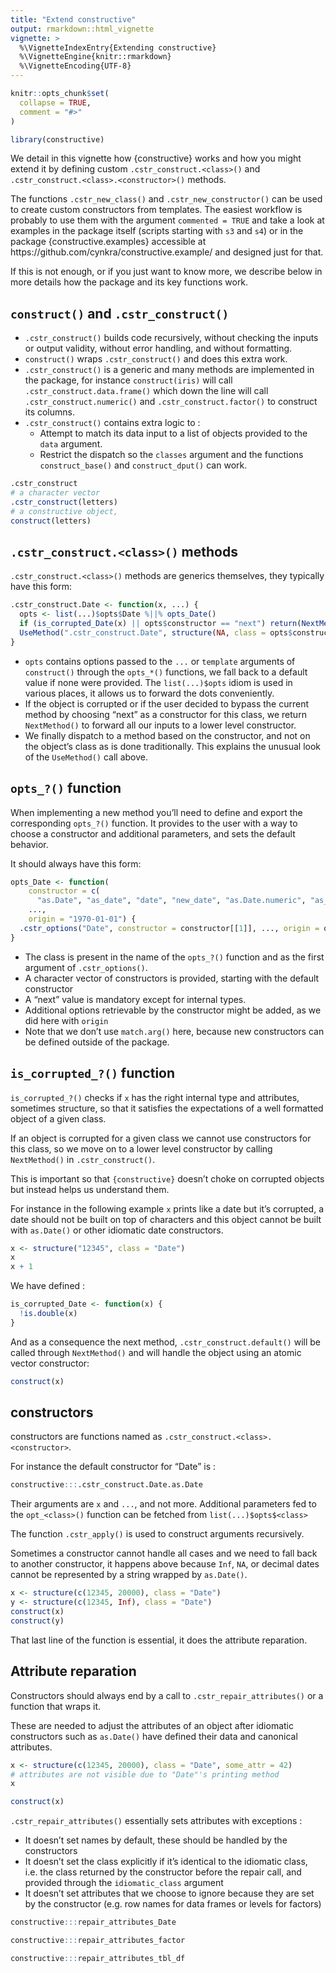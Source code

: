 ```yaml
---
title: "Extend constructive"
output: rmarkdown::html_vignette
vignette: >
  %\VignetteIndexEntry{Extending constructive}
  %\VignetteEngine{knitr::rmarkdown}
  %\VignetteEncoding{UTF-8}
---
```


```r
knitr::opts_chunk$set(
  collapse = TRUE,
  comment = "#>"
)
```

```r
library(constructive)
```

We detail in this vignette how {constructive} works and how
you might extend it by defining custom  `.cstr_construct.<class>()` and 
`.cstr_construct.<class>.<constructor>()` methods.

The functions `.cstr_new_class()` and `.cstr_new_constructor()` can be used to
create custom constructors from templates. The easiest workflow is probably
to use them with the argument `commented = TRUE` and take a look at examples
in the package itself (scripts starting with `s3` and `s4`) or in the 
package {constructive.examples} accessible at 
https://github.com/cynkra/constructive.example/ and designed just for that.

If this is not enough, or if you just want to know more, we describe below in 
more details how the package and its key functions work.

## `construct()` and `.cstr_construct()`

* `.cstr_construct()` builds code recursively, without checking the inputs or output 
  validity, without error handling, and without formatting.
* `construct()` wraps `.cstr_construct()` and does this extra work.
* `.cstr_construct()` is a generic and many methods are implemented in the package, for
  instance `construct(iris)` will call `.cstr_construct.data.frame()` which down the line
  will call `.cstr_construct.numeric()` and `.cstr_construct.factor()` to construct its columns.
* `.cstr_construct()` contains extra logic to :
  * Attempt to match its data input to a list of objects provided to the `data` argument.
  * Restrict the dispatch so the `classes` argument and the functions `construct_base()` and
    `construct_dput()` can work.
  
```r
.cstr_construct
# a character vector
.cstr_construct(letters)
# a constructive object, 
construct(letters)
```

## `.cstr_construct.<class>()` methods

`.cstr_construct.<class>()` methods are generics themselves, they typically have this form:

```r
.cstr_construct.Date <- function(x, ...) {
  opts <- list(...)$opts$Date %||% opts_Date()
  if (is_corrupted_Date(x) || opts$constructor == "next") return(NextMethod())
  UseMethod(".cstr_construct.Date", structure(NA, class = opts$constructor))
}
```

* `opts` contains options passed to the `...` or `template` arguments of 
  `construct()` through the `opts_*()` functions, we fall back to a default value if none were provided.
  The `list(...)$opts` idiom is used in various places, it allows us to forward
  the dots conveniently. 
* If the object is corrupted or if the user decided to bypass the current method by
  choosing "next" as a constructor for this class, we return `NextMethod()` to
  forward all our inputs to a lower level constructor.
* We finally dispatch to a method based on the constructor, and not on the object's
  class as is done traditionally. This explains the unusual look of the `UseMethod()`
  call above.
  
## `opts_?()` function

When implementing a new method you'll need to define and export the corresponding
`opts_?()` function. It provides to the user with a way to choose a constructor and 
additional parameters, and sets the default behavior.

It should always have this form:

```r
opts_Date <- function(
    constructor = c(
      "as.Date", "as_date", "date", "new_date", "as.Date.numeric", "as_date.numeric", "next", "double"), 
    ..., 
    origin = "1970-01-01") {
  .cstr_options("Date", constructor = constructor[[1]], ..., origin = origin)
}
```

* The class is present in the name of the `opts_?()` function and as the first
  argument of `.cstr_options()`.
* A character vector of constructors is provided, starting with the default constructor
* A "next" value is mandatory except for internal types.
* Additional options retrievable by the constructor might be added, as we did here with
  `origin`
* Note that we don't use `match.arg()` here, because new constructors can be defined
  outside of the package.

## `is_corrupted_?()` function

`is_corrupted_?()` checks if `x` has the right internal type and attributes,
sometimes structure, so that it satisfies the expectations of a well formatted object
of a given class.

If an object is corrupted for a given class we cannot use constructors for this
class, so we move on to a lower level constructor by calling `NextMethod()` in
`.cstr_construct()`.

This is important so that `{constructive}` doesn't choke on corrupted objects but
instead helps us understand them.

For instance in the following example `x` prints like a date but it's corrupted,
a date should not be built on top of characters and this object cannot be built
with `as.Date()` or other idiomatic date constructors.

```r
x <- structure("12345", class = "Date")
x
x + 1
```

We have defined : 

```r
is_corrupted_Date <- function(x) {
  !is.double(x)
}
```

And as a consequence the next method, `.cstr_construct.default()` will be called
through `NextMethod()` and will handle the object using an atomic vector constructor:

```r
construct(x)
```

## constructors

constructors are functions named as `.cstr_construct.<class>.<constructor>`.

For instance the default constructor for "Date" is :

```r
constructive:::.cstr_construct.Date.as.Date
```

Their arguments are `x` and `...`, and not more. Additional parameters fed
to the `opt_<class>()` function can be fetched from `list(...)$opts$<class>`

The function `.cstr_apply()` is used to construct arguments recursively.

Sometimes a constructor cannot handle all cases and we need to fall back to
another constructor, it happens above because `Inf`, `NA`, or decimal dates
cannot be represented by a string wrapped by `as.Date()`.

```r
x <- structure(c(12345, 20000), class = "Date")
y <- structure(c(12345, Inf), class = "Date")
construct(x)
construct(y)
```

That last line of the function is essential, it does the attribute reparation.

## Attribute reparation

Constructors should always end by a call to `.cstr_repair_attributes()` or a function
that wraps it.

These are needed to adjust the attributes of an object after idiomatic constructors such as `as.Date()` have defined their data and canonical attributes.

```r
x <- structure(c(12345, 20000), class = "Date", some_attr = 42)
# attributes are not visible due to "Date"'s printing method
x

construct(x)
```

`.cstr_repair_attributes()` essentially sets attributes with exceptions :

* It doesn't set names by default, these should be handled by the constructors
* It doesn't set the class explicitly if it's identical to the idiomatic class, i.e. the
  class returned by the constructor before the repair call, and provided through the
  `idiomatic_class` argument
* It doesn't set attributes that we choose to ignore because they are set by the
  constructor (e.g. row names for data frames or levels for factors)

```r
constructive:::repair_attributes_Date

constructive:::repair_attributes_factor

constructive:::repair_attributes_tbl_df
```

